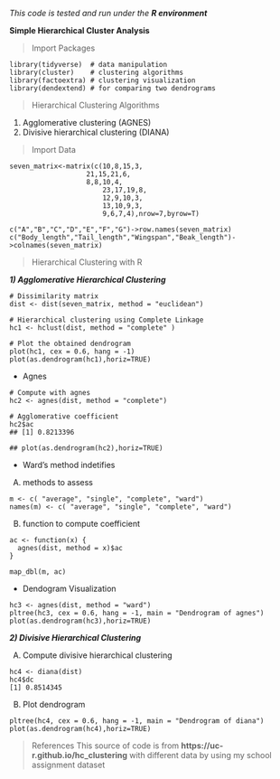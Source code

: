*This code is tested and run under the **R environment***

**Simple Hierarchical Cluster Analysis**

> Import Packages

```
library(tidyverse)  # data manipulation
library(cluster)    # clustering algorithms
library(factoextra) # clustering visualization
library(dendextend) # for comparing two dendrograms
```

>Hierarchical Clustering Algorithms

1) Agglomerative clustering (AGNES)
2) Divisive hierarchical clustering (DIANA) 

> Import Data
```
seven_matrix<-matrix(c(10,8,15,3,
	               21,15,21,6,
        	       8,8,10,4,
                       23,17,19,8,
                       12,9,10,3,
               	       13,10,9,3,
               	       9,6,7,4),nrow=7,byrow=T)
 
c("A","B","C","D","E","F","G")->row.names(seven_matrix)
c("Body_length","Tail_length","Wingspan","Beak_length")->colnames(seven_matrix)
```
> Hierarchical Clustering with R

***1) Agglomerative Hierarchical Clustering***
```
# Dissimilarity matrix
dist <- dist(seven_matrix, method = "euclidean")

# Hierarchical clustering using Complete Linkage
hc1 <- hclust(dist, method = "complete" )

# Plot the obtained dendrogram
plot(hc1, cex = 0.6, hang = -1)
plot(as.dendrogram(hc1),horiz=TRUE)
```
- Agnes

```
# Compute with agnes
hc2 <- agnes(dist, method = "complete")

# Agglomerative coefficient
hc2$ac
## [1] 0.8213396

## plot(as.dendrogram(hc2),horiz=TRUE)
```
- Ward's method indetifies

A) methods to assess
```
m <- c( "average", "single", "complete", "ward")
names(m) <- c( "average", "single", "complete", "ward")
```

B) function to compute coefficient
```
ac <- function(x) {
  agnes(dist, method = x)$ac
}

map_dbl(m, ac)
```
- Dendogram Visualization
```
hc3 <- agnes(dist, method = "ward")
pltree(hc3, cex = 0.6, hang = -1, main = "Dendrogram of agnes")
plot(as.dendrogram(hc3),horiz=TRUE)
```
***2) Divisive Hierarchical Clustering***

A) Compute divisive hierarchical clustering
```
hc4 <- diana(dist)
hc4$dc
[1] 0.8514345
```

B) Plot dendrogram
```
pltree(hc4, cex = 0.6, hang = -1, main = "Dendrogram of diana")
plot(as.dendrogram(hc4),horiz=TRUE)
```

>References
This source of code is from **https://uc-r.github.io/hc_clustering** with different data by using my school assignment dataset

